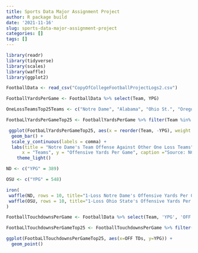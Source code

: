 ```yaml
---
title: Sports Data Major Assignment Project
author: R package build
date: '2021-11-16'
slug: sports-data-major-assignment-project
categories: []
tags: []
---
```

```r
library(readr)
library(tidyverse)
library(scales)
library(waffle)
library(ggplot2)
```
```r
FootballData <- read_csv("CopyOfCollegeFootballProjectLogs2.csv")
```
```r
FootballYardsPerGame <- FootballData %>% select(Team, YPG) 
```
```r
OneLossTeamsTop25Teams <- c("Notre Dame", "Alabama", "Ohio St.", "Oregon", "Michigan", "Oklahoma State", "Baylor", "Houston", "SMU" )
```
```r
FootbaLlYardsPerGameTop25 <- FootballYardsPerGame %>% filter(Team %in% OneLossTeamsTop25Teams)
```




```r
 ggplot(FootbaLlYardsPerGameTop25, aes(x = reorder(Team, -YPG), weight = YPG)) + 
  geom_bar() +
  scale_y_continuous(labels = comma) + 
  labs(title = "Notre Dame's Team Offense Against Other One Loss Teams", 
      x = "Teams", y = "Offensive Yards Per Game", caption ="Source: NCAA | By Jonathan Zettler") +
    theme_light()

```
```r
ND <- c("YPG" = 389)

OSU <- c("YPG" = 548)
```
```r
iron(
 waffle(ND, rows = 10, title="1-Loss Notre Dame's Offensive Yards Per Game", xlab="1 square = 1 yard", colors = c("Blue")),
 waffle(OSU, rows = 10, title="1-Loss Ohio State's Offensive Yards Per Game", xlab="1 square = 1 yard", colors = c("Red"))
)
```
```r
FootballTouchdownsPerGame <- FootballData %>% select(Team, 'YPG', 'OFF TDs')
```
```r
FootbaLlTouchdownsPerGameTop25 <- FootballTouchdownsPerGame %>% filter(Team %in% OneLossTeamsTop25Teams)
```

```r
ggplot(FootbaLlTouchdownsPerGameTop25, aes(x=OFF TDs, y=YPG)) + 
  geom_point()
```

